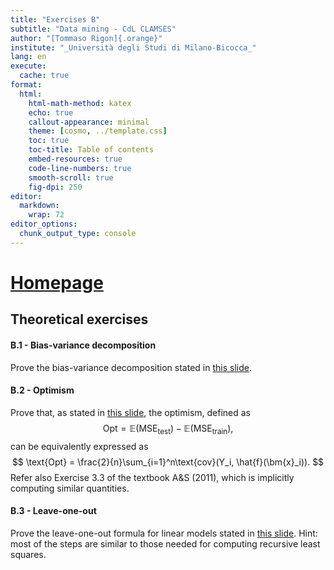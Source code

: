 ```yaml
---
title: "Exercises B"
subtitle: "Data mining - CdL CLAMSES"
author: "[Tommaso Rigon]{.orange}"
institute: "_Università degli Studi di Milano-Bicocca_"
lang: en
execute:
  cache: true
format:
  html:
    html-math-method: katex
    echo: true
    callout-appearance: minimal
    theme: [cosmo, ../template.css]
    toc: true
    toc-title: Table of contents
    embed-resources: true
    code-line-numbers: true
    smooth-scroll: true
    fig-dpi: 250
editor: 
  markdown: 
    wrap: 72
editor_options: 
  chunk_output_type: console
---
```


# [Homepage](../index.html)


## Theoretical exercises

#### B.1 - Bias-variance decomposition

[Prove]{.orange} the bias-variance decomposition stated in [this slide](../slides/un_B.html#bias-variance-trade-off).

#### B.2 - Optimism

[Prove]{.orange} that, as stated in [this slide](../slides/un_B.html#optimism-ii), the optimism, defined as $$
    \text{Opt} = \mathbb{E}(\text{MSE}_\text{test}) - \mathbb{E}(\text{MSE}_\text{train}),
    $$
    can be equivalently expressed as $$
    \text{Opt} = \frac{2}{n}\sum_{i=1}^n\text{cov}(Y_i, \hat{f}(\bm{x}_i)).
    $$
Refer also Exercise 3.3 of the textbook A&S (2011), which is implicitly computing similar quantities.

#### B.3 - Leave-one-out

[Prove]{.orange} the leave-one-out formula for linear models stated in [this slide](../slides/un_B.html#leave-one-out-cross-validation). [Hint]{.blue}: most of the steps are similar to those needed for computing recursive least squares.


